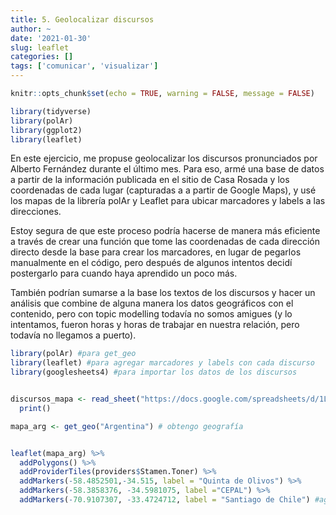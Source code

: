 ```yaml
---
title: 5. Geolocalizar discursos
author: ~
date: '2021-01-30'
slug: leaflet
categories: []
tags: ['comunicar', 'visualizar']
---
```


```r
knitr::opts_chunk$set(echo = TRUE, warning = FALSE, message = FALSE)
```

```r
library(tidyverse)
library(polAr)
library(ggplot2)
library(leaflet)
```

En este ejercicio, me propuse geolocalizar los discursos pronunciados por Alberto Fernández durante el último mes. Para eso, armé una base de datos a partir de la información publicada en el sitio de Casa Rosada y los coordenadas de cada lugar (capturadas a a partir de Google Maps), y usé los mapas de la librería polAr y Leaflet para ubicar marcadores y labels a las direcciones.

Estoy segura de que este proceso podría hacerse de manera más eficiente a través de crear una función que tome las coordenadas de cada dirección directo desde la base para crear los marcadores, en lugar de pegarlos manualmente en el código, pero después de algunos intentos decidí postergarlo para cuando haya aprendido un poco más.

También podrían sumarse a la base los textos de los discursos y hacer un análisis que combine de alguna manera los datos geográficos con el contenido, pero con topic modelling todavía no somos amigues (y lo intentamos, fueron horas y horas de trabajar en nuestra relación, pero todavía no llegamos a puerto).

```r

library(polAr) #para get_geo
library(leaflet) #para agregar marcadores y labels con cada discurso
library(googlesheets4) #para importar los datos de los discursos


discursos_mapa <- read_sheet("https://docs.google.com/spreadsheets/d/1LjyV4saiEPvt9uT4N6_VEgUw1NAA11NzmQYAFfQ1Z28/edit?usp=sharing") %>% # importo datos
  print()

mapa_arg <- get_geo("Argentina") # obtengo geografía


leaflet(mapa_arg) %>% 
  addPolygons() %>%
  addProviderTiles(providers$Stamen.Toner) %>% 
  addMarkers(-58.4852501,-34.515, label = "Quinta de Olivos") %>% 
  addMarkers(-58.3858376, -34.5981075, label ="CEPAL") %>% 
  addMarkers(-70.9107307, -33.4724712, label = "Santiago de Chile") #agrego polígonos, coordenadas y labels


```

